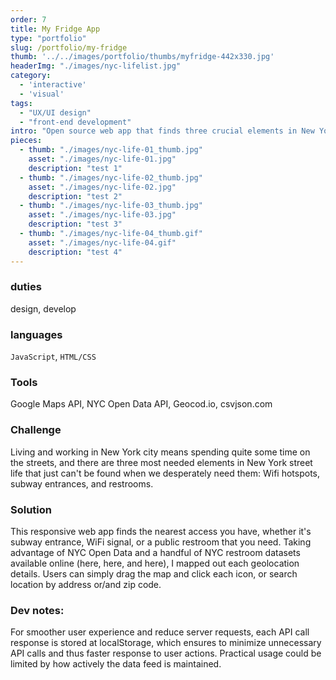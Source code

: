 ```yaml
---
order: 7
title: My Fridge App
type: "portfolio"
slug: /portfolio/my-fridge
thumb: '../../images/portfolio/thumbs/myfridge-442x330.jpg'
headerImg: "./images/nyc-lifelist.jpg"
category:
  - 'interactive'
  - 'visual'
tags:
  - "UX/UI design"
  - "front-end development"
intro: "Open source web app that finds three crucial elements in New York street life: wifi, subway, and restrooms."
pieces:
  - thumb: "./images/nyc-life-01_thumb.jpg"
    asset: "./images/nyc-life-01.jpg"
    description: "test 1"
  - thumb: "./images/nyc-life-02_thumb.jpg"
    asset: "./images/nyc-life-02.jpg"
    description: "test 2"
  - thumb: "./images/nyc-life-03_thumb.jpg"
    asset: "./images/nyc-life-03.jpg"
    description: "test 3"
  - thumb: "./images/nyc-life-04_thumb.gif"
    asset: "./images/nyc-life-04.gif"
    description: "test 4"
---
```


<section class="portfolioDetail">

### duties

design, develop

</section>

<section class="portfolioDetail">

### languages

`JavaScript`, `HTML/CSS`

</section>

<section class="portfolioDetail">

### Tools

Google Maps API, NYC Open Data API, Geocod.io, csvjson.com


</section>

<section class="portfolioDetail">

### Challenge

Living and working in New York city means spending quite some time on the streets, and there are three most needed elements in New York street life that just can't be found when we desperately need them: Wifi hotspots, subway entrances, and restrooms.

</section>


<section class="portfolioDetail">

### Solution

This responsive web app finds the nearest access you have, whether it's subway entrance, WiFi signal, or a public restroom that you need. Taking advantage of NYC Open Data and a handful of NYC restroom datasets available online (here, here, and here), I mapped out each geolocation details. Users can simply drag the map and click each icon, or search location by address or/and zip code.

</section>


<section class="portfolioDetail">

### Dev notes:

For smoother user experience and reduce server requests, each API call response is stored at localStorage, which ensures to minimize unnecessary API calls and thus faster response to user actions. Practical usage could be limited by how actively the data feed is maintained.

</section>